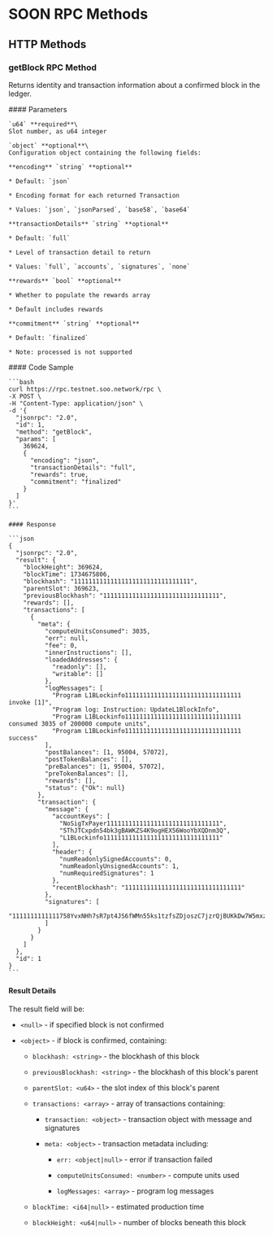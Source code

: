 # SOON RPC Methods

## HTTP Methods

### getBlock RPC Method

Returns identity and transaction information about a confirmed block in the ledger.

<div className="grid grid-cols-2 gap-1 mt-2">
  <div className="col-span-1">
    #### Parameters

    `u64` **required**\
    Slot number, as u64 integer

    `object` **optional**\
    Configuration object containing the following fields:

    **encoding** `string` **optional**

    * Default: `json`

    * Encoding format for each returned Transaction

    * Values: `json`, `jsonParsed`, `base58`, `base64`

    **transactionDetails** `string` **optional**

    * Default: `full`

    * Level of transaction detail to return

    * Values: `full`, `accounts`, `signatures`, `none`

    **rewards** `bool` **optional**

    * Whether to populate the rewards array

    * Default includes rewards

    **commitment** `string` **optional**

    * Default: `finalized`

    * Note: processed is not supported
  </div>

  <div className="col-span-1">
    #### Code Sample

    ```bash
    curl https://rpc.testnet.soo.network/rpc \
    -X POST \
    -H "Content-Type: application/json" \
    -d '{
      "jsonrpc": "2.0",
      "id": 1,
      "method": "getBlock",
      "params": [
        369624,
        {
          "encoding": "json",
          "transactionDetails": "full",
          "rewards": true,
          "commitment": "finalized"
        }
      ]
    }'
    ```

    #### Response

    ```json
    {
      "jsonrpc": "2.0",
      "result": {
        "blockHeight": 369624,
        "blockTime": 1734675806,
        "blockhash": "11111111111111111111111111111111",
        "parentSlot": 369623,
        "previousBlockhash": "11111111111111111111111111111111",
        "rewards": [],
        "transactions": [
          {
            "meta": {
              "computeUnitsConsumed": 3035,
              "err": null,
              "fee": 0,
              "innerInstructions": [],
              "loadedAddresses": {
                "readonly": [],
                "writable": []
              },
              "logMessages": [
                "Program L1BLockinfo11111111111111111111111111111111 invoke [1]",
                "Program log: Instruction: UpdateL1BlockInfo",
                "Program L1BLockinfo11111111111111111111111111111111 consumed 3035 of 200000 compute units",
                "Program L1BLockinfo11111111111111111111111111111111 success"
              ],
              "postBalances": [1, 95004, 57072],
              "postTokenBalances": [],
              "preBalances": [1, 95004, 57072],
              "preTokenBalances": [],
              "rewards": [],
              "status": {"Ok": null}
            },
            "transaction": {
              "message": {
                "accountKeys": [
                  "NoSigTxPayer1111111111111111111111111111111",
                  "5ThJTCxpdn54bk3gBAWKZS4K9ogHEX56WooYbXQDnm3Q",
                  "L1BLockinfo11111111111111111111111111111111"
                ],
                "header": {
                  "numReadonlySignedAccounts": 0,
                  "numReadonlyUnsignedAccounts": 1,
                  "numRequiredSignatures": 1
                },
                "recentBlockhash": "11111111111111111111111111111111"
              },
              "signatures": [
                "1111111111111758YvxNHh7sR7pt4JS6fWMn55ks1tzfsZDjoszC7jzrQjBUKkDw7W5mxz9VSZsztWNGWkf"
              ]
            }
          }
        ]
      },
      "id": 1
    }
    ```
  </div>
</div>

#### Result Details

The result field will be:

* `<null>` - if specified block is not confirmed

* `<object>` - if block is confirmed, containing:

  * `blockhash: <string>` - the blockhash of this block

  * `previousBlockhash: <string>` - the blockhash of this block's parent

  * `parentSlot: <u64>` - the slot index of this block's parent

  * `transactions: <array>` - array of transactions containing:

    * `transaction: <object>` - transaction object with message and signatures

    * `meta: <object>` - transaction metadata including:

      * `err: <object|null>` - error if transaction failed

      * `computeUnitsConsumed: <number>` - compute units used

      * `logMessages: <array>` - program log messages

  * `blockTime: <i64|null>` - estimated production time

  * `blockHeight: <u64|null>` - number of blocks beneath this block